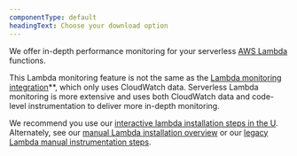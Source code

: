```yaml
---
componentType: default
headingText: Choose your download option
---
```


We offer in-depth performance monitoring for your serverless [AWS Lambda](https://aws.amazon.com/lambda/) functions. 

This Lambda monitoring feature is not the same as the [Lambda monitoring integration](/docs/integrations/amazon-integrations/aws-integrations-list/aws-lambda-monitoring-integration)**, which only uses CloudWatch data. Serverless Lambda monitoring is more extensive and uses both CloudWatch data and code-level instrumentation to deliver more in-depth monitoring.

We recommend you use our [interactive lambda installation steps in the U](https://one.newrelic.com/marketplace?state=bbc9427c-8d16-7b14-c3ca-332c91b53fc6). Alternately, see our [manual Lambda installation overview](/docs/serverless-function-monitoring/aws-lambda-monitoring/enable-lambda-monitoring/enable-aws-lambda-monitoring) or our [legacy Lambda manual instrumentation steps](https://docs.newrelic.com/docs/serverless-function-monitoring/aws-lambda-monitoring/enable-lambda-monitoring/enable-serverless-monitoring-aws-lambda-legacy#java).